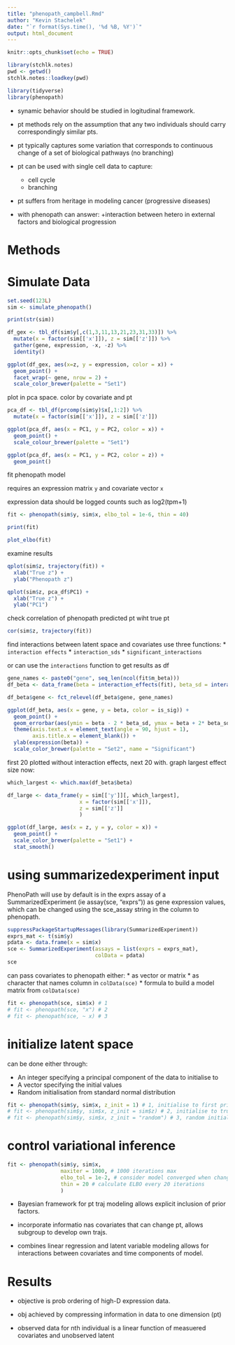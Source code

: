 ```yaml
---
title: "phenopath_campbell.Rmd"
author: "Kevin Stachelek"
date: "`r format(Sys.time(), '%d %B, %Y')`"
output: html_document
---
```


```r
knitr::opts_chunk$set(echo = TRUE)
```


```r
library(stchlk.notes)
pwd <- getwd()
stchlk.notes::loadkey(pwd)

library(tidyverse)
library(phenopath)

```

* synamic behavior should be studied in logitudinal framework. 

* pt methods rely on the assumption that any two individuals should carry correspondingly similar pts. 

* pt typically captures some variation that corresponds to continuous change of a set of biological pathways (no branching)

* pt can be used with single cell data to capture:
  + cell cycle
  + branching 
  
* pt suffers from heritage in modeling cancer (progressive diseases)

* with phenopath can answer:
  +interaction between hetero in external factors and biological progression

# Methods


# Simulate Data

```r
set.seed(123L)
sim <- simulate_phenopath()
```

```r
print(str(sim))
```

```r
df_gex <- tbl_df(sim$y[,c(1,3,11,13,21,23,31,33)]) %>% 
  mutate(x = factor(sim[['x']]), z = sim[['z']]) %>% 
  gather(gene, expression, -x, -z) %>% 
  identity()

ggplot(df_gex, aes(x=z, y = expression, color = x)) +
  geom_point() +
  facet_wrap(~ gene, nrow = 2) +
  scale_color_brewer(palette = "Set1")
```

plot in pca space. color by covariate and pt

```r
pca_df <- tbl_df(prcomp(sim$y)$x[,1:2]) %>% 
  mutate(x = factor(sim[['x']]), z = sim[['z']])

ggplot(pca_df, aes(x = PC1, y = PC2, color = x)) +
  geom_point() + 
  scale_colour_brewer(palette = "Set1")

ggplot(pca_df, aes(x = PC1, y = PC2, color = z)) +
  geom_point()
```

fit phenopath model

requires an expression matrix `y` and covariate vector `x`

expression data should be logged counts such as log2(tpm+1)

```r
fit <- phenopath(sim$y, sim$x, elbo_tol = 1e-6, thin = 40)

print(fit)

plot_elbo(fit)
```

examine results

```r
qplot(sim$z, trajectory(fit)) +
  xlab("True z") + 
  ylab("Phenopath z") 

qplot(sim$z, pca_df$PC1) + 
  xlab("True z") + 
  ylab("PC1")
```

check correlation of phenopath predicted pt wiht true pt

```r
cor(sim$z, trajectory(fit))
```

find interactions between latent space and covariates use three functions:
* `interaction effects`
* `interaction_sds`
* `significant_interactions`

or can use the `interactions` function to get results as df 


```r
gene_names <- paste0("gene", seq_len(ncol(fit$m_beta)))
df_beta <- data_frame(beta = interaction_effects(fit), beta_sd = interaction_sds(fit), is_sig = significant_interactions(fit), gene = gene_names)

df_beta$gene <- fct_relevel(df_beta$gene, gene_names)

ggplot(df_beta, aes(x = gene, y = beta, color = is_sig)) +
  geom_point() + 
  geom_errorbar(aes(ymin = beta - 2 * beta_sd, ymax = beta + 2* beta_sd)) +
  theme(axis.text.x = element_text(angle = 90, hjust = 1),
        axis.title.x = element_blank()) +
  ylab(expression(beta)) +
  scale_color_brewer(palette = "Set2", name = "Significant")
```

first 20 plotted without interaction effects, next 20 with. graph largest effect size now:

```r
which_largest <- which.max(df_beta$beta)

df_large <- data_frame(y = sim[['y']][, which_largest],
                       x = factor(sim[['x']]),
                       z = sim[['z']]
                       )

ggplot(df_large, aes(x = z, y = y, color = x)) + 
  geom_point() +
  scale_color_brewer(palette = "Set1") + 
  stat_smooth()
```




# using summarizedexperiment input 

PhenoPath will use by default is in the exprs assay of a SummarizedExperiment (ie assay(sce, "exprs")) as gene expression values, which can be changed using the sce_assay string in the column to phenopath.

```r
suppressPackageStartupMessages(library(SummarizedExperiment))
exprs_mat <- t(sim$y)
pdata <- data.frame(x = sim$x)
sce <- SummarizedExperiment(assays = list(exprs = exprs_mat), 
                            colData = pdata)
sce
```

can pass covariates to phenopath either:
* as vector or matrix
* as character that names column in `colData(sce)`
* formula to build a model matrix from `colData(sce)`

```r
fit <- phenopath(sce, sim$x) # 1
# fit <- phenopath(sce, "x") # 2
# fit <- phenopath(sce, ~ x) # 3
```


# initialize latent space 

can be done either through: 

* An integer specifying a principal component of the data to initialise to
* A vector specifying the initial values
* Random initialisation from standard normal distribution


```r
fit <- phenopath(sim$y, sim$x, z_init = 1) # 1, initialise to first principal component
# fit <- phenopath(sim$y, sim$x, z_init = sim$z) # 2, initialise to true values
# fit <- phenopath(sim$y, sim$x, z_init = "random") # 3, random initialisation
```

# control variational inference 

```r
fit <- phenopath(sim$y, sim$x,
                 maxiter = 1000, # 1000 iterations max
                 elbo_tol = 1e-2, # consider model converged when change in ELBO < 0.02%
                 thin = 20 # calculate ELBO every 20 iterations
                 )
```





* Bayesian framework for pt traj modeling allows explicit inclusion of prior factors. 
* incorporate informatio nas covariates that can change pt, allows subgroup to develop own trajs. 

* combines linear regression and latent variable modeling allows for interactions between covariates and time components of model. 

# Results

* objective is prob ordering of high-D expression data.

* obj achieved by compressing information in data to one dimension (pt)

* observed data for nth individual is a linear function of measuered covariates and unobserved latent 

